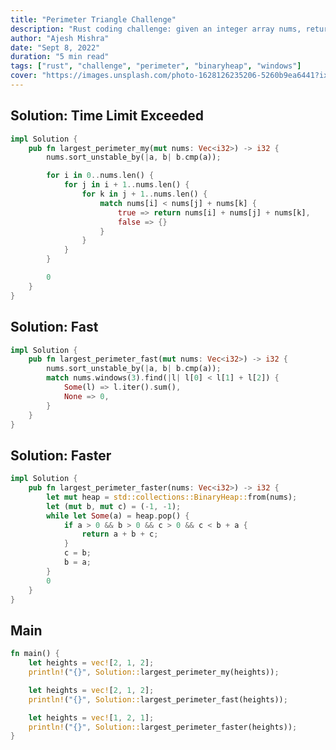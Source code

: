 ```yaml
---
title: "Perimeter Triangle Challenge"
description: "Rust coding challenge: given an integer array nums, return the largest perimeter of a triangle with a non-zero area, formed from three of these lengths. If it is impossible to form any triangle of a non-zero area, return 0."
author: "Ajesh Mishra"
date: "Sept 8, 2022"
duration: "5 min read"
tags: ["rust", "challenge", "perimeter", "binaryheap", "windows"]
cover: "https://images.unsplash.com/photo-1628126235206-5260b9ea6441?ixlib=rb-1.2.1&ixid=MnwxMjA3fDB8MHxwaG90by1wYWdlfHx8fGVufDB8fHx8&auto=format&fit=crop&w=1587&q=80"
---
```


## Solution: Time Limit Exceeded

```rust
impl Solution {
    pub fn largest_perimeter_my(mut nums: Vec<i32>) -> i32 {
        nums.sort_unstable_by(|a, b| b.cmp(a));

        for i in 0..nums.len() {
            for j in i + 1..nums.len() {
                for k in j + 1..nums.len() {
                    match nums[i] < nums[j] + nums[k] {
                        true => return nums[i] + nums[j] + nums[k],
                        false => {}
                    }
                }
            }
        }

        0
    }
}
```

## Solution: Fast

```rust
impl Solution {
    pub fn largest_perimeter_fast(mut nums: Vec<i32>) -> i32 {
        nums.sort_unstable_by(|a, b| b.cmp(a));
        match nums.windows(3).find(|l| l[0] < l[1] + l[2]) {
            Some(l) => l.iter().sum(),
            None => 0,
        }
    }
}
```

## Solution: Faster

```rust
impl Solution {
    pub fn largest_perimeter_faster(nums: Vec<i32>) -> i32 {
        let mut heap = std::collections::BinaryHeap::from(nums);
        let (mut b, mut c) = (-1, -1);
        while let Some(a) = heap.pop() {
            if a > 0 && b > 0 && c > 0 && c < b + a {
                return a + b + c;
            }
            c = b;
            b = a;
        }
        0
    }
}
```

## Main

```rust
fn main() {
    let heights = vec![2, 1, 2];
    println!("{}", Solution::largest_perimeter_my(heights));

    let heights = vec![2, 1, 2];
    println!("{}", Solution::largest_perimeter_fast(heights));

    let heights = vec![1, 2, 1];
    println!("{}", Solution::largest_perimeter_faster(heights));
}
```